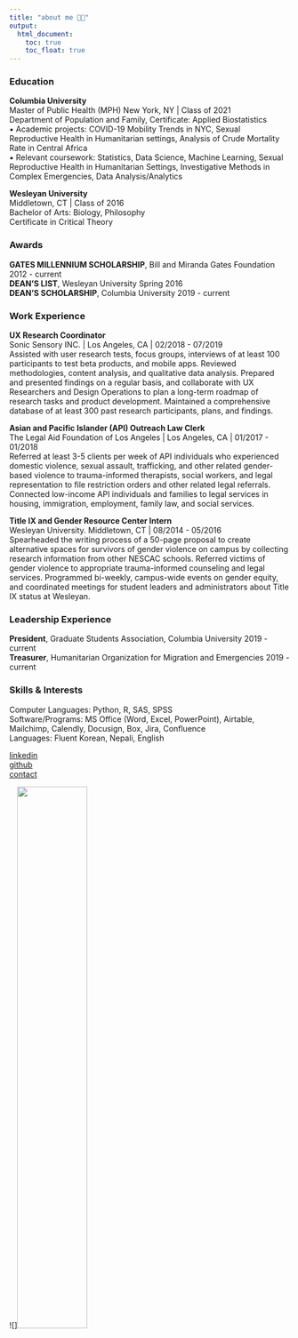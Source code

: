 ```yaml
---
title: "about me 🧑🏻"
output: 
  html_document:
    toc: true
    toc_float: true
---
```

  
### Education
**Columbia University**  
Master of Public Health (MPH)  New York, NY | Class of 2021  
Department of Population and Family, Certificate: Applied Biostatistics  
▪ Academic projects: COVID-19 Mobility Trends in NYC, Sexual Reproductive Health in Humanitarian settings, Analysis of Crude Mortality Rate in Central Africa  
▪ Relevant coursework: Statistics, Data Science, Machine Learning, Sexual Reproductive Health in Humanitarian Settings, Investigative Methods in Complex Emergencies, Data Analysis/Analytics

**Wesleyan University**  
Middletown, CT | Class of 2016  
Bachelor of Arts: Biology, Philosophy  
Certificate in Critical Theory  

### Awards
**GATES MILLENNIUM SCHOLARSHIP**, Bill and Miranda Gates Foundation	2012 - current  
**DEAN’S LIST**, Wesleyan University 	Spring 2016   
**DEAN’S SCHOLARSHIP**, Columbia University	2019 - current  

### Work Experience 
**UX Research Coordinator**  
Sonic Sensory INC. | Los Angeles, CA | 02/2018 - 07/2019  
Assisted with user research tests, focus groups, interviews of at least 100 participants to test beta products, and mobile apps. Reviewed methodologies, content analysis, and qualitative data analysis. Prepared and presented findings on a regular basis, and collaborate with UX Researchers and Design Operations to plan a long-term roadmap of research tasks and product development. Maintained a comprehensive database of at least 300 past research participants, plans, and findings.  

**Asian and Pacific Islander (API) Outreach Law Clerk**  
The Legal Aid Foundation of Los Angeles | Los Angeles, CA | 01/2017 - 01/2018  
Referred at least 3-5 clients per week of API individuals who experienced domestic violence, sexual assault, trafficking, and other related gender-based violence to trauma-informed therapists, social workers, and legal representation to file restriction orders and other related legal referrals. Connected low-income API individuals and families to legal services in housing, immigration, employment, family law, and social services.   

**Title IX and Gender Resource Center Intern**  
Wesleyan University.	Middletown, CT | 08/2014 - 05/2016  
Spearheaded the writing process of a 50-page proposal to create alternative spaces for survivors of gender violence on campus by collecting research information from other NESCAC schools. Referred victims of gender violence to appropriate trauma-informed counseling and legal services. Programmed bi-weekly, campus-wide events on gender equity, and coordinated meetings for student leaders and administrators about Title IX status at Wesleyan.   

### Leadership Experience
**President**, Graduate Students Association, Columbia University	2019 - current  
**Treasurer**, Humanitarian Organization for Migration and Emergencies	2019 - current  

### Skills & Interests
Computer Languages: Python, R, SAS, SPSS  
Software/Programs: MS Office (Word, Excel, PowerPoint), Airtable, Mailchimp, Calendly, Docusign, Box, Jira, Confluence  
Languages: Fluent Korean, Nepali, English  

[linkedin](https://www.linkedin.com/in/micjlee/)  
[github](https://github.com/mjl2241/public_projects.git)  
[contact](mailto:<mishi9399@gmail.com>)  

![]<image src ="./pix/grad_photos.jpg" style="width:50%"> 
